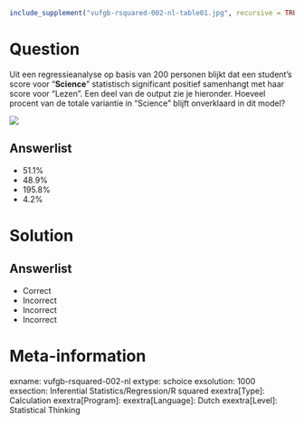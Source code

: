 ```r
include_supplement("vufgb-rsquared-002-nl-table01.jpg", recursive = TRUE)
```

Question
========
  
Uit een regressieanalyse op basis van 200 personen blijkt dat een student’s score voor “**Science**” statistisch significant positief samenhangt met haar score voor “Lezen”. Een deel van de output zie je hieronder. Hoeveel procent van de totale variantie in "Science" blijft onverklaard in dit model?

![](vufgb-rsquared-002-nl-table01.jpg)
  
Answerlist
----------
* 51.1%
* 48.9% 
* 195.8%
* 4.2%



Solution
========

Answerlist
----------
* Correct
* Incorrect
* Incorrect
* Incorrect

Meta-information
================
exname: vufgb-rsquared-002-nl
extype: schoice
exsolution: 1000
exsection: Inferential Statistics/Regression/R squared
exextra[Type]: Calculation
exextra[Program]: 
exextra[Language]: Dutch
exextra[Level]: Statistical Thinking